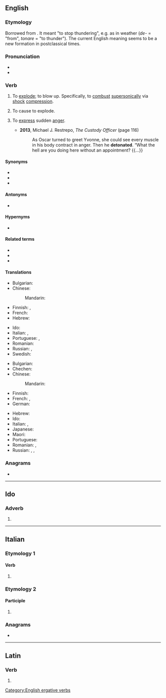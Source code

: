 ==English==

===Etymology===
Borrowed from {{bor|en|la|detono|detonō, detonātus}}. It meant "to stop thundering", e.g. as in weather (''de-'' = "from", ''tonare'' = "to thunder"). The current English meaning seems to be a new formation in postclassical times.

===Pronunciation===
* {{IPA|en|/ˈdɛtəneɪt/}}
* {{audio|en|LL-Q1860 (eng)-Vealhurl-detonate.wav|Audio (Southern England)}}

===Verb===
{{en-verb}}

# {{lb|en|intransitive}} To [[explode]]; to blow up. Specifically, to [[combust]] [[supersonic]]ally via [[shock]] [[compression]].
# {{lb|en|transitive}} To cause to explode.
#: {{ux|en|The engineers '''detonated''' the dynamite and watched the old building collapse.}}
# {{lb|en|intransitive|figurative}} To [[express]] sudden [[anger]].
#* '''2013''', Michael J. Restrepo, ''The Custody Officer'' (page 116)
#*: As Oscar turned to greet Yvonne, she could see every muscle in his body contract in anger. Then he '''detonated'''. “What the hell are you doing here without an appointment? {{...}}

====Synonyms====
* {{l|en|blast}}
* {{l|en|discharge}}
* {{l|en|fulminate}}

====Antonyms====
* {{sense|with respect to speed of prorogation}} {{l|en|deflagrate}}

====Hypernyms====
* {{l|en|combust}}

====Related terms====
* {{l|en|detonatable}}
* {{l|en|detonation}}
* {{l|en|detonator}}

====Translations====
{{trans-top|to explode}}
* Bulgarian: {{t+|bg|избухвам}}
* Chinese:
*: Mandarin: {{t+|cmn|爆炸|tr=bàozhà|sc=Hani}}
* Finnish: {{t+|fi|räjähtää}}, {{t+|fi|pamahtaa}}
* French: {{t+|fr|détonner}}
* Hebrew: {{t|he|התפוצץ|tr=hitpotséts}}
{{trans-mid}}
* Ido: {{t+|io|detonar}}
* Italian: {{t+|it|detonare}}, {{t+|it|esplodere}}
* Portuguese: {{t+|pt|detonar}}, {{t+|pt|explodir}}
* Romanian: {{t+|ro|exploda}}
* Russian: {{t+|ru|взрыва́ться|impf}}, {{t+|ru|взорва́ться|pf}}
* Swedish: {{t+|sv|detonera}}
{{trans-bottom}}

{{trans-top|to cause to explode}}
* Bulgarian: {{t+|bg|възпламенявам}}
* Chechen: {{t-needed|ce}}
* Chinese:
*: Mandarin: {{t+|cmn|引爆|tr=yǐnbào|sc=Hani}}
* Finnish: {{t+|fi|räjäyttää}}
* French: {{t+|fr|détoner}}, {{t+|fr|détonner}}
* German: {{t+|de|detonieren}}
{{trans-mid}}
* Hebrew: {{t|he|פוצץ|tr=potséts}}
* Ido: {{t+|io|detonar}}
* Italian: {{t|it|[[far]] [[detonare]]}}, {{t|it|[[far]] [[esplodere]]}}
* Japanese: {{t+|ja|爆発|tr=ばくはつさせる, bakuhatsu saseru|alt=爆発させる|sc=Jpan}}
* Maori: {{t|mi|whakapakū}}
* Portuguese: {{t+|pt|detonar}}
* Romanian: {{t+|ro|detona}}, {{t|ro|a face să explodeze}}
* Russian: {{t+|ru|взрыва́ть|impf}}, {{t+|ru|взорва́ть|pf}}, {{t+|ru|детони́ровать|impf}}
{{trans-bottom}}

===Anagrams===
* {{anagrams|en|a=adeenott|denotate}}

[[Category:English ergative verbs]]

----

==Ido==

===Adverb===
{{io-part|adv}}

# {{io-form of|deton}}

----

==Italian==

===Etymology 1===

====Verb====
{{head|it|verb form}}

# {{inflection of|it|detonare||2|p|pres|indc|;|2|p|impr}}

===Etymology 2===

====Participle====
{{head|it|past participle form|g=f-p}}

# {{feminine plural of|it|detonato}}

===Anagrams===
* {{anagrams|it|a=adeenott|denotate}}

----

==Latin==

===Verb===
{{la-verb-form|dētonāte}}

# {{inflection of|la|dētonō||2|p|pres|actv|impr}}
